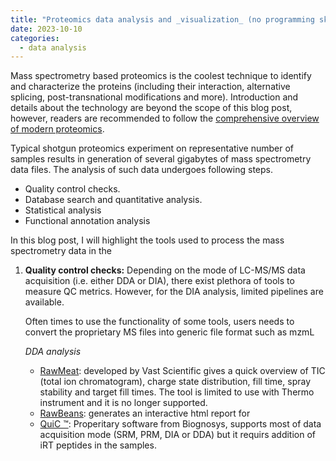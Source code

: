 ```yaml
---
title: "Proteomics data analysis and _visualization_ (no programming skills..its okay..but)"
date: 2023-10-10
categories:
  - data analysis
---
```


Mass spectrometry based proteomics is the coolest technique to identify and characterize the proteins (including their interaction, alternative splicing, post-transnational modifications and more). Introduction and details about the technology are beyond the scope of this blog post, however, readers are recommended to follow the [comprehensive overview of modern proteomics](https://jessegmeyerlab.github.io/proteomics-tutorial/).

Typical shotgun proteomics experiment on representative number of samples results in generation of several gigabytes of mass spectrometry data files. The analysis of such data undergoes following steps.

-   Quality control checks.
-   Database search and quantitative analysis.
-   Statistical analysis
-   Functional annotation analysis

In this blog post, I will highlight the tools used to process the mass spectrometry data in the

1.  **Quality control checks:** Depending on the mode of LC-MS/MS data acquisition (i.e. either DDA or DIA), there exist plethora of tools to measure QC metrics. However, for the DIA analysis, limited pipelines are available.

    Often times to use the functionality of some tools, users needs to convert the proprietary MS files into generic file format such as mzmL

    *DDA analysis*

    -   [RawMeat](https://proteomicsresource.washington.edu/protocols06/): developed by Vast Scientific gives a quick overview of TIC (total ion chromatogram), charge state distribution, fill time, spray stability and target fill times. The tool is limited to use with Thermo instrument and it is no longer supported.
    -   [RawBeans](https://bitbucket.org/incpm/prot-qc/downloads/): generates an interactive html report for
    -   [QuiC ™](https://biognosys.com/software/quic/): Properitary software from Biognosys, supports most of data acquisition mode (SRM, PRM, DIA or DDA) but it requirs addition of iRT peptides in the samples.
